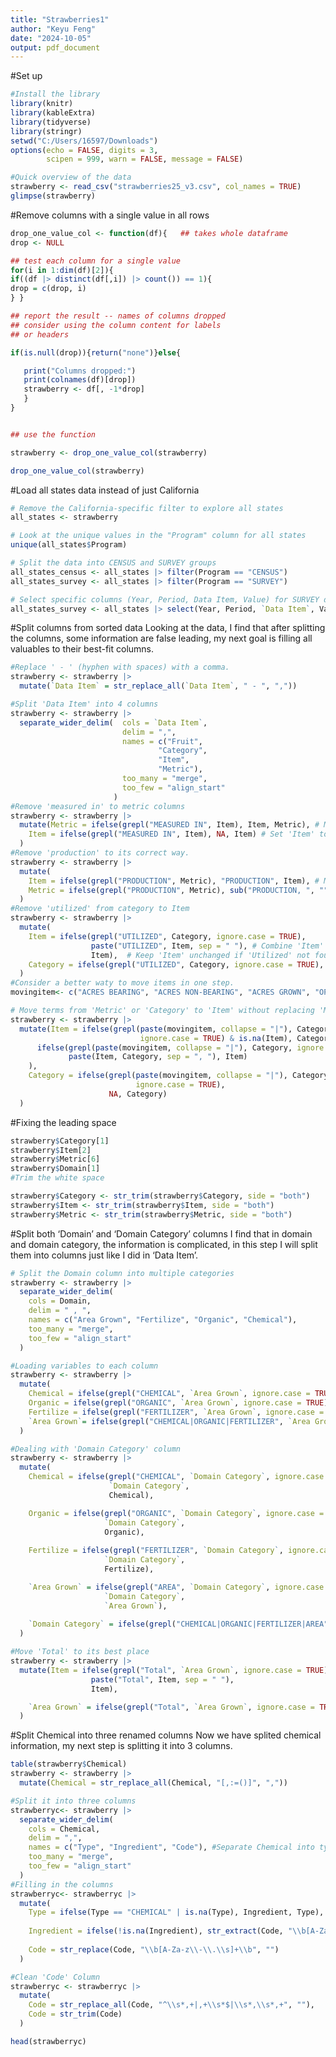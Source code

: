 ---
title: "Strawberries1"
author: "Keyu Feng"
date: "2024-10-05"
output: pdf_document
---

#Set up
```{r}
#Install the library
library(knitr)  
library(kableExtra)
library(tidyverse)
library(stringr)
setwd("C:/Users/16597/Downloads")
options(echo = FALSE, digits = 3, 
        scipen = 999, warn = FALSE, message = FALSE)

#Quick overview of the data
strawberry <- read_csv("strawberries25_v3.csv", col_names = TRUE)
glimpse(strawberry)

```

#Remove columns with a single value in all rows
```{r}
drop_one_value_col <- function(df){   ## takes whole dataframe
drop <- NULL  

## test each column for a single value
for(i in 1:dim(df)[2]){     
if((df |> distinct(df[,i]) |> count()) == 1){
drop = c(drop, i)
} }

## report the result -- names of columns dropped
## consider using the column content for labels 
## or headers 

if(is.null(drop)){return("none")}else{

   print("Columns dropped:")
   print(colnames(df)[drop])
   strawberry <- df[, -1*drop]
   }
}


## use the function

strawberry <- drop_one_value_col(strawberry)

drop_one_value_col(strawberry)
```

#Load all states data instead of just California
```{r}
# Remove the California-specific filter to explore all states
all_states <- strawberry

# Look at the unique values in the "Program" column for all states
unique(all_states$Program)

# Split the data into CENSUS and SURVEY groups
all_states_census <- all_states |> filter(Program == "CENSUS")
all_states_survey <- all_states |> filter(Program == "SURVEY")

# Select specific columns (Year, Period, Data Item, Value) for SURVEY data
all_states_survey <- all_states |> select(Year, Period, `Data Item`, Value)

```

#Split columns from sorted data
Looking at the data, I find that after splitting the columns, some information are false leading, my next goal is filling all valuables to their best-fit columns.
```{r}
#Replace ' - ' (hyphen with spaces) with a comma.
strawberry <- strawberry |>
  mutate(`Data Item` = str_replace_all(`Data Item`, " - ", ","))

#Split 'Data Item' into 4 columns
strawberry <- strawberry |>
  separate_wider_delim(  cols = `Data Item`,
                         delim = ",",
                         names = c("Fruit",
                                 "Category",
                                 "Item",
                                 "Metric"),
                         too_many = "merge",
                         too_few = "align_start"
                       )
#Remove 'measured in' to metric columns
strawberry <- strawberry |>
  mutate(Metric = ifelse(grepl("MEASURED IN", Item), Item, Metric), # Move the 'Item' value to 'Metric' if it contains 'MEASURED IN'
    Item = ifelse(grepl("MEASURED IN", Item), NA, Item) # Set 'Item' to NA where we moved the value
  )
#Remove 'production' to its correct way.
strawberry <- strawberry |>
  mutate(
    Item = ifelse(grepl("PRODUCTION", Metric), "PRODUCTION", Item), # Move 'PRODUCTION' to 'Item'
    Metric = ifelse(grepl("PRODUCTION", Metric), sub("PRODUCTION, ", "", Metric), Metric)  # Remove 'PRODUCTION' from 'Metric'
  )
#Remove 'utilized' from category to Item
strawberry <- strawberry |>
  mutate(
    Item = ifelse(grepl("UTILIZED", Category, ignore.case = TRUE), 
                  paste("UTILIZED", Item, sep = " "), # Combine 'Item' with 'Utilized'
                  Item),  # Keep 'Item' unchanged if 'Utilized' not found
    Category = ifelse(grepl("UTILIZED", Category, ignore.case = TRUE), NA, Category)# Set 'Category' to NA where 'Utilized' is moved
  )
#Consider a better waty to move items in one step.
movingitem<- c("ACRES BEARING", "ACRES NON-BEARING", "ACRES GROWN", "OPERATIONS WITH AREA BEARING", "YIELD", "ACRES HARVESTED", "ACRES PLANTED", "OPERATIONS WITH AREA GROWN", "OPERATIONS WITH AREA NON-BEARING","PRODUCTION")

# Move terms from 'Metric' or 'Category' to 'Item' without replacing 'Metric' data
strawberry <- strawberry |>
  mutate(Item = ifelse(grepl(paste(movingitem, collapse = "|"), Category, 
                             ignore.case = TRUE) & is.na(Item), Category, 
      ifelse(grepl(paste(movingitem, collapse = "|"), Category, ignore.case = TRUE), 
             paste(Item, Category, sep = ", "), Item)
    ),
    Category = ifelse(grepl(paste(movingitem, collapse = "|"), Category, 
                            ignore.case = TRUE), 
                      NA, Category)
  )

```

#Fixing the leading space
```{r}
strawberry$Category[1]
strawberry$Item[2]
strawberry$Metric[6]
strawberry$Domain[1]
#Trim the white space

strawberry$Category <- str_trim(strawberry$Category, side = "both")
strawberry$Item <- str_trim(strawberry$Item, side = "both")
strawberry$Metric <- str_trim(strawberry$Metric, side = "both")
```

#Split both 'Domain' and 'Domain Category' columns
I find that in domain and domain category, the information is complicated, in this step I will split them into columns just like I did in 'Data Item'.
```{r}
# Split the Domain column into multiple categories
strawberry <- strawberry |>
  separate_wider_delim(
    cols = Domain,          
    delim = " , ",          
    names = c("Area Grown", "Fertilize", "Organic", "Chemical"),
    too_many = "merge",     
    too_few = "align_start" 
  )

#Loading variables to each column
strawberry <- strawberry |>
  mutate(
    Chemical = ifelse(grepl("CHEMICAL", `Area Grown`, ignore.case = TRUE), `Area Grown`, NA),
    Organic = ifelse(grepl("ORGANIC", `Area Grown`, ignore.case = TRUE), `Area Grown`, NA),
    Fertilize = ifelse(grepl("FERTILIZER", `Area Grown`, ignore.case = TRUE), `Area Grown`, NA),
    `Area Grown`= ifelse(grepl("CHEMICAL|ORGANIC|FERTILIZER", `Area Grown`, ignore.case = TRUE), NA, `Area Grown`)
  )

#Dealing with 'Domain Category' column
strawberry <- strawberry |>
  mutate(
    Chemical = ifelse(grepl("CHEMICAL", `Domain Category`, ignore.case = TRUE), 
                      `Domain Category`, 
                      Chemical),

    Organic = ifelse(grepl("ORGANIC", `Domain Category`, ignore.case = TRUE), 
                     `Domain Category`, 
                     Organic),
    
    Fertilize = ifelse(grepl("FERTILIZER", `Domain Category`, ignore.case = TRUE), 
                     `Domain Category`, 
                     Fertilize),

    `Area Grown` = ifelse(grepl("AREA", `Domain Category`, ignore.case = TRUE), 
                     `Domain Category`, 
                     `Area Grown`),
    
    `Domain Category` = ifelse(grepl("CHEMICAL|ORGANIC|FERTILIZER|AREA", `Domain Category`, ignore.case = TRUE), NA, `Domain Category`)
  )

#Move 'Total' to its best place
strawberry <- strawberry |>
  mutate(Item = ifelse(grepl("Total", `Area Grown`, ignore.case = TRUE), 
                  paste("Total", Item, sep = " "), 
                  Item),

    `Area Grown` = ifelse(grepl("Total", `Area Grown`, ignore.case = TRUE), NA, `Area Grown`)
  ) 

```

#Split Chemical into three renamed columns
Now we have splited chemical information, my next step is splitting it into 3 columns.
```{r}
table(strawberry$Chemical)
strawberry <- strawberry |>
  mutate(Chemical = str_replace_all(Chemical, "[,:=()]", ","))

#Split it into three columns
strawberryc<- strawberry |>
  separate_wider_delim(
    cols = Chemical,
    delim = ",",
    names = c("Type", "Ingredient", "Code"), #Separate Chemical into type, ingredient, and code.
    too_many = "merge",
    too_few = "align_start"
  )  
#Filling in the columns
strawberryc<- strawberryc |>
  mutate(
    Type = ifelse(Type == "CHEMICAL" | is.na(Type), Ingredient, Type),
    
    Ingredient = ifelse(!is.na(Ingredient), str_extract(Code, "\\b[A-Za-z\\-\\.\\s]+\\b"), Ingredient), #"\\b[A-Za-z0\\-\\.\\s]+\\b" are regular expressions, which are used to extract specific numbers or words
    
    Code = str_replace(Code, "\\b[A-Za-z\\-\\.\\s]+\\b", "")
  )

#Clean 'Code' Column
strawberryc <- strawberryc |>
  mutate(
    Code = str_replace_all(Code, "^\\s*,+|,+\\s*$|\\s*,\\s*,+", ""),
    Code = str_trim(Code)  
  )

head(strawberryc)
```